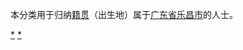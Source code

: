 {{Catnav|頁面分類|各種主題的頁面分類|依中国各省来作的分类|各地中国人|广东人|韶关人}}
{{Catnav|頁面分類|人物|各國人物|中国人|各地中国人|广东人|韶关人}}

本分类用于归纳[[籍贯|籍贯]]（出生地）属于[[广东省|广东省]][[乐昌市|乐昌市]]的人士。

[[Category:韶关人|*]]
[[Category:乐昌|*]]